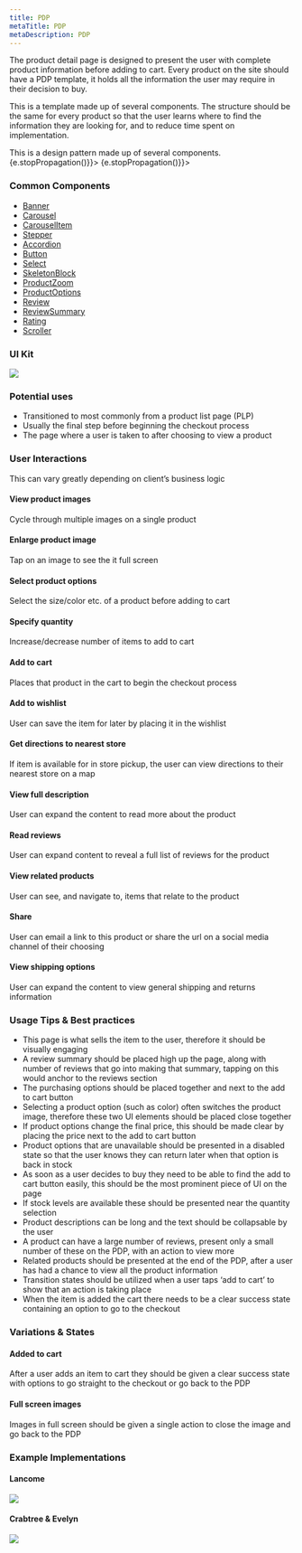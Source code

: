 ```yaml
---
title: PDP
metaTitle: PDP
metaDescription: PDP
---
```



<div class="component-intro">

The product detail page is designed to present the user with complete product information before adding to cart. Every product on the site should have a PDP template, it holds all the information the user may require in their decision to buy.

This is a template made up of several components. The structure should be the same for every product so that the user learns where to find the information they are looking for, and to reduce time spent on implementation.

<Callout type="info">
This is a design pattern made up of several components.
</Callout>
</div>
<div onClick={(e) => {e.stopPropagation()}}>
<Tabs activeIndex={0} className="devcenter">
<TabsPanel title="Design" onClick={(e) => {e.stopPropagation()}}>

### Common Components

- [Banner](Banner)
- [Carousel](Carousel)
- [CarouselItem](CarouselItem)
- [Stepper](Stepper)
- [Accordion](Accordion)
- [Button](Button)
- [Select](Select)
- [SkeletonBlock](SkeletonBlock)
- [ProductZoom](ProductZoom)
- [ProductOptions](ProductOptions)
- [Review](Review)
- [ReviewSummary](ReviewSummary)
- [Rating](Rating)
- [Scroller](Scroller)

### UI Kit

![](./images/templates/pdp/pdp-uikit.png)

### Potential uses

- Transitioned to most commonly from a product list page (PLP)
- Usually the final step before beginning the checkout process
- The page where a user is taken to after choosing to view a product

### User Interactions

This can vary greatly depending on client’s business logic

#### View product images
Cycle through multiple images on a single product

#### Enlarge product image
Tap on an image to see the it full screen

#### Select product options
Select the size/color etc. of a product before adding to cart

#### Specify quantity
Increase/decrease number of items to add to cart

#### Add to cart
Places that product in the cart to begin the checkout process

#### Add to wishlist
User can save the item for later by placing it in the wishlist

#### Get directions to nearest store
If item is available for in store pickup, the user can view directions to their nearest store on a map

#### View full description
User can expand the content to read more about the product

#### Read reviews
User can expand content to reveal a full list of reviews for the product

#### View related products
User can see, and navigate to, items that relate to the product

#### Share
User can email a link to this product or share the url on a social media channel of their choosing

#### View shipping options
User can expand the content to view general shipping and returns information

### Usage Tips & Best practices

- This page is what sells the item to the user, therefore it should be visually engaging
- A review summary should be placed high up the page, along with number of reviews that go into making that summary, tapping on this would anchor to the reviews section
- The purchasing options should be placed together and next to the add to cart button
- Selecting a product option (such as color) often switches the product image, therefore these two UI elements should be placed close together
- If product options change the final price, this should be made clear by placing the price next to the add to cart button
- Product options that are unavailable should be presented in a disabled state so that the user knows they can return later when that option is back in stock
- As soon as a user decides to buy they need to be able to find the add to cart button easily, this should be the most prominent piece of UI on the page
- If stock levels are available these should be presented near the quantity selection
- Product descriptions can be long and the text should be collapsable by the user
- A product can have a large number of reviews, present only a small number of these on the PDP, with an action to view more
- Related products should be presented at the end of the PDP, after a user has had a chance to view all the product information
- Transition states should be utilized when a user taps ‘add to cart’ to show that an action is taking place
- When the item is added the cart there needs to be a clear success state containing an option to go to the checkout

### Variations & States

#### Added to cart
After a user adds an item to cart they should be given a clear success state with options to go straight to the checkout or go back to the PDP

#### Full screen images
Images in full screen should be given a single action to close the image and go back to the PDP

### Example Implementations

#### Lancome

![](./images/templates/pdp/lancome-pdp.png)

#### Crabtree & Evelyn

![](./images/templates/pdp/crabtree-pdp.png)

</TabsPanel>
</Tabs>
</div>

